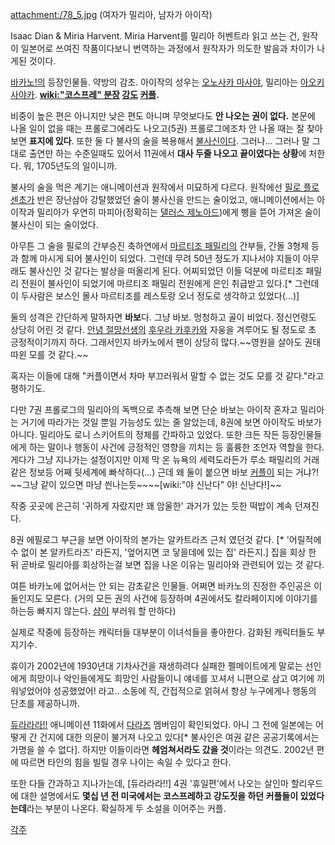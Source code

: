 attachment:/78_5.jpg
(여자가 밀리아, 남자가 아이작)

Isaac Dian & Miria Harvent. Miria Harvent를 밀리아 허벤트라 읽고 쓰는 건, 원작이 일본어로 쓰여진 작품이다보니 번역하는 과정에서 원작자가 의도한 발음과 차이가 나게된 것이다.

[[바카노!]]의 등장인물들. 약방의 감초. 아이작의 성우는 [[오노사카 마사야]], 밀리아는 [[아오키 사야카]]. '''[[wiki:"코스프레" 분장]] [[강도]] [[커플]].'''

비중이 높은 편은 아니지만 낮은 편도 아니며 무엇보다도 '''안 나오는 권이 없다.''' 본문에 나올 일이 없을 때는 프롤로그에라도 나오고(5권) 프롤로그에조차 안 나올 때는 잘 찾아 보면 '''표지에 있다'''. 또한 둘 다 불사의 술을 복용해서 [[불사신]]이다. 그러나... 그러나 말 그대로 출연만 하는 수준일때도 있어서 11권에서 '''대사 두줄 나오고 끝이였다는 상황'''에 처한다. 뭐, 1705년도의 일이니까.

불사의 술을 먹은 계기는 애니메이션과 원작에서 미묘하게 다르다. 원작에선 [[필로 플로센초]]가 반은 장난삼아 강탈했었던 술이 불사신을 만드는 술이었고, 애니메이션에서는 아이작과 밀리아가 우연히 마피아(정확히는 [[댈러스 제노아드]])에게 삥을 뜯어 가져온 술이 불사신이 되는 술이었다.

아무튼 그 술을 필로의 간부승진 축하연에서 [[마르티조 패밀리]]의 간부들, 간돌 3형제 등과 함께 마시게 되어 불사인이 되었다. 그런데 무려 50년 정도가 지나서야 지들이 아무래도 불사신인 것 같다는 발상을 떠올리게 된다. 어찌되었던 이들 덕분에 마르티조 패밀리 전원이 불사인이 되었기에 마르티조 패밀리 전원에게 은인 취급받고 있다.[* 그런데 이 두사람은 보스인 몰사 마르티조를 레스토랑 오너 정도로 생각하고 있었다(...)]

둘의 성격은 간단하게 말하자면 '''바보'''다. 그냥 바보. 멍청하고 골이 비었다. 정신언령도 상당히 어린 것 같다. [[안녕 절망선생]]의 [[후우라 카후카]]와 자웅을 겨루어도 될 정도로 초 긍정적이기까지 하다. 그래서인지 바카노에서 팬이 상당히 많다.~~영원을 살아도 권태따윈 모를 것 같다.~~

혹자는 이들에 대해 "커플이면서 차마 부끄러워서 말할 수 없는 것도 모를 것 같다."라고 평하기도.

다만 7권 프롤로그의 밀리아의 독백으로 추측해 보면 단순 바보는 아이작 혼자고 밀리아는 거기에 따라가는 것일 뿐일 가능성도 있는 줄 알았는데, 8권에 보면 아이작도 바보가 아니다. 밀리아도 로니 스키어트의 정체를 간파하고 있었다. 또한 크든 작든 등장인물들에게 하는 말이나 행동이 사건에 긍정적인 영향을 끼치는 등 훌륭한 조언자 역할을 한다. 게다가 그냥 지나가는 설정이지만 이제 막 온 뉴욕의 세력도라든가 루소 패밀리의 거래같은 정보등 어째 뒷세계에 빠삭하다(...) 근데 왜 둘이 붙으면 바보 [[커플]]이 되는 거냐?! ~~그냥 같이 있으면 마냥 씐나는듯~~~~[wiki:"야 신난다" 야! 신난다!]~~

작중 곳곳에 은근히 '귀하게 자랐지만 꽤 암울한' 과거가 있는 듯한 떡밥이 계속 던져진다.

8권 에필로그 부근을 보면 아이작의 본가는 알카트라즈 근처 였던것 같다. [* '어릴적에 수 없이 본 알카트라즈' 라든지, '엎어지면 코 닿을데에 있는 집' 라든지.] 집을 회상 한 뒤 곧바로 밀리아를 회상하는걸 보면 집을 나온 이유는 밀리아와 관련되어 있는 것 같다. 

여튼 바카노에 없어서는 안 되는 감초같은 인물들. 어쩌면 바카노의 진정한 주인공은 이 둘인지도 모른다.
(거의 모든 권의 사건에 등장하며 4권에서도 칼라페이지에 이야기를 하는등 빠지지 않는다. [[샴]]이 부러워 할 만하다)

실제로 작중에 등장하는 캐릭터들 대부분이 이녀석들을 좋아한다. 감화된 캐릭터들도 부지기수.

휴이가 2002년에 1930년대 기차사건을 재생하려다 실패한 펠메이트에게 말로는 선인에게 희망이나 악인들에게도 희망인 사람들이니 얘네를 꼬셔서 니편으로 삼고 여기에 끼워넣었어야 성공했었어! 라고.. 소동에 직, 간접적으로 얽혀서 항상 누구에게나 행동의 단초를 제공하니까.

[[듀라라라!!]] 애니메이션 11화에서 [[다라즈]] 멤버임이 확인되었다. 아니 그 전에 일본에는 어떻게 간 건지에 대한 의문이 불거져 나오고 있다[* 불사인은 여권 같은 공공기록에서는 가명을 쓸 수 없다]. 하지만 이들이라면 '''헤엄쳐서라도 갔을 것'''이라는 의견도. 2002년 편에 따르면 타인의 힘을 빌릴 경우 나이는 속일 수 있다고 한다.

또한 다들 간과하고 지나가는데, [듀라라라!!] 4권 '휴일편'에서 나오는 살인마 할리우드에 대한 설명에서도 '''몇십 년 전 미국에서는 코스프레하고 강도짓을 하던 커플들이 있었다는데'''라는 부분이 나온다. 확실하게 두 소설을 이어주는 커플.

[[각주]]
